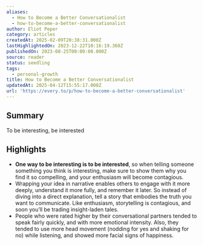 ```yaml
---
aliases:
  - How to Become a Better Conversationalist
  - how-to-become-a-better-conversationalist
author: Eliot Peper
category: articles
createdAt: 2025-02-09T20:38:31.000Z
lastHighlightedOn: 2023-12-22T10:16:19.360Z
publishedOn: 2023-08-25T00:00:00.000Z
source: reader
status: seedling
tags:
  - personal-growth
title: How to Become a Better Conversationalist
updatedAt: 2025-04-12T15:55:17.000Z
url: 'https://every.to/p/how-to-become-a-better-conversationalist'
---
```

## Summary

To be interesting, be interested

## Highlights

- **One way to be interesting is to be interested**, so when telling someone something you think is interesting, make sure to show them why you find it so compelling, and your enthusiasm will become contagious.
- Wrapping your idea in narrative enables others to engage with it more deeply, understand it more fully, and remember it later. So instead of diving into a direct explanation, tell a story that embodies the truth you want to communicate. Like enthusiasm, storytelling is contagious, and soon you’ll be trading insight-laden tales.
- People who were rated higher by their conversational partners tended to speak fairly quickly, and with more emotional intensity. Also, they tended to use more head movement (nodding for yes and shaking for no) while listening, and showed more facial signs of happiness.
